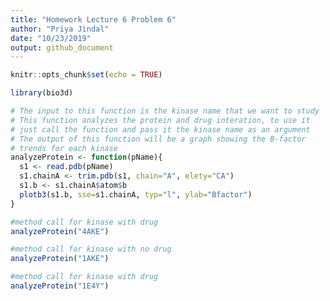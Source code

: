 ```yaml
---
title: "Homework Lecture 6 Problem 6"
author: "Priya Jindal"
date: "10/23/2019"
output: github_document
---
```


```r
knitr::opts_chunk$set(echo = TRUE)
```



```r
library(bio3d)

# The input to this function is the kinase name that we want to study
# This function analyzes the protein and drug interation, to use it
# just call the function and pass it the kinase name as an argument
# The output of this function will be a graph showing the B-factor 
# trends for each kinase
analyzeProtein <- function(pName){
  s1 <- read.pdb(pName)
  s1.chainA <- trim.pdb(s1, chain="A", elety="CA")
  s1.b <- s1.chainA$atom$b
  plotb3(s1.b, sse=s1.chainA, typ="l", ylab="Bfactor")
}

#method call for kinase with drug
analyzeProtein("4AKE")

```
```r
#method call for kinase with no drug
analyzeProtein("1AKE")
```
```r
#method call for kinase with drug
analyzeProtein("1E4Y")

```


